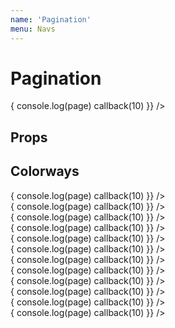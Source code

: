 ```yaml
---
name: 'Pagination'
menu: Navs
---
```




# Pagination

<Playground>
  <Pagination pages={10} page={1} onChange={
    (page, callback) => {
      console.log(page)
      callback(10)
    }}
  />
</Playground>

## Props

<Props of={Pagination} />

## Colorways

<Playground>
  <Pagination pages={10} page={1} onChange={
    (page, callback) => {
      console.log(page)
      callback(10)
    }}
  />
  <br />
  <Pagination colorway="prominent" pages={10} page={1} onChange={
    (page, callback) => {
      console.log(page)
      callback(10)
    }}
  />
  <br />
  <Pagination colorway="primary" pages={10} page={1} onChange={
    (page, callback) => {
      console.log(page)
      callback(10)
    }}
  />
  <br />
  <Pagination colorway="secondary" pages={10} page={1} onChange={
    (page, callback) => {
      console.log(page)
      callback(10)
    }}
  />
  <br />
  <Pagination colorway="tertiary" pages={10} page={1} onChange={
    (page, callback) => {
      console.log(page)
      callback(10)
    }}
  />
  <br />
  <Pagination colorway="light" pages={10} page={1} onChange={
    (page, callback) => {
      console.log(page)
      callback(10)
    }}
  />
  <br />
  <Pagination colorway="neutral" pages={10} page={1} onChange={
    (page, callback) => {
      console.log(page)
      callback(10)
    }}
  />
  <br />
  <Pagination colorway="dark" pages={10} page={1} onChange={
    (page, callback) => {
      console.log(page)
      callback(10)
    }}
  />
  <br />
  <Pagination colorway="success" pages={10} page={1} onChange={
    (page, callback) => {
      console.log(page)
      callback(10)
    }}
  />
  <br />
  <Pagination colorway="info" pages={10} page={1} onChange={
    (page, callback) => {
      console.log(page)
      callback(10)
    }}
  />
  <br />
  <Pagination colorway="warning" pages={10} page={1} onChange={
    (page, callback) => {
      console.log(page)
      callback(10)
    }}
  />
  <br />
  <Pagination colorway="danger" pages={10} page={1} onChange={
    (page, callback) => {
      console.log(page)
      callback(10)
    }}
  />
  <br />
</Playground>
